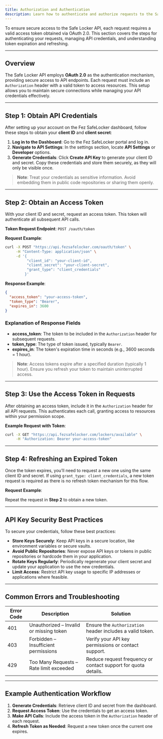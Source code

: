 ```yaml
---
title: Authorization and Authentication
description: Learn how to authenticate and authorize requests to the Safe Locker API, including obtaining tokens and managing API keys securely.
---
```


To ensure secure access to the Safe Locker API, each request requires a valid access token obtained via OAuth 2.0. This section covers the steps for authenticating your requests, managing API credentials, and understanding token expiration and refreshing.

---

## Overview

The Safe Locker API employs **OAuth 2.0** as the authentication mechanism, providing secure access to API endpoints. Each request must include an `Authorization` header with a valid token to access resources. This setup allows you to maintain secure connections while managing your API credentials effectively.

---

## Step 1: Obtain API Credentials

After setting up your account on the Fez SafeLocker dashboard, follow these steps to obtain your **client ID** and **client secret**:

1. **Log in to the Dashboard**: Go to the Fez SafeLocker portal and log in.
2. **Navigate to API Settings**: In the settings section, locate **API Settings** or **Developer** options.
3. **Generate Credentials**: Click **Create API Key** to generate your client ID and secret. Copy these credentials and store them securely, as they will only be visible once.

> **Note**: Treat your credentials as sensitive information. Avoid embedding them in public code repositories or sharing them openly.

---

## Step 2: Obtain an Access Token

With your client ID and secret, request an access token. This token will authenticate all subsequent API calls.

**Token Request Endpoint**: `POST /oauth/token`

**Request Example**:

```bash
curl -X POST "https://api.fezsafelocker.com/oauth/token" \
     -H "Content-Type: application/json" \
     -d '{
          "client_id": "your-client-id",
          "client_secret": "your-client-secret",
          "grant_type": "client_credentials"
         }'
```

**Response Example**:

```json
{
  "access_token": "your-access-token",
  "token_type": "Bearer",
  "expires_in": 3600
}
```

### Explanation of Response Fields
- **access_token**: The token to be included in the `Authorization` header for subsequent requests.
- **token_type**: The type of token issued, typically `Bearer`.
- **expires_in**: The token's expiration time in seconds (e.g., 3600 seconds = 1 hour).

> **Note**: Access tokens expire after a specified duration (typically 1 hour). Ensure you refresh your token to maintain uninterrupted access.

---

## Step 3: Use the Access Token in Requests

After obtaining an access token, include it in the `Authorization` header for all API requests. This authenticates each call, granting access to resources within your permission scope.

**Example Request with Token**:

```bash
curl -X GET "https://api.fezsafelocker.com/lockers/available" \
     -H "Authorization: Bearer your-access-token"
```

---

## Step 4: Refreshing an Expired Token

Once the token expires, you’ll need to request a new one using the same client ID and secret. If using `grant_type: client_credentials`, a new token request is required as there is no refresh token mechanism for this flow.

**Request Example**:

Repeat the request in **Step 2** to obtain a new token.

---

## API Key Security Best Practices

To secure your credentials, follow these best practices:
- **Store Keys Securely**: Keep API keys in a secure location, like environment variables or secure vaults.
- **Avoid Public Repositories**: Never expose API keys or tokens in public repositories or hardcode them in your application.
- **Rotate Keys Regularly**: Periodically regenerate your client secret and update your application to use the new credentials.
- **Limit Access**: Restrict API key usage to specific IP addresses or applications where feasible.

---

## Common Errors and Troubleshooting

| Error Code | Description                               | Solution                                              |
|------------|-------------------------------------------|-------------------------------------------------------|
| 401        | Unauthorized – Invalid or missing token   | Ensure the `Authorization` header includes a valid token. |
| 403        | Forbidden – Insufficient permissions      | Verify your API key permissions or contact support.   |
| 429        | Too Many Requests – Rate limit exceeded   | Reduce request frequency or contact support for quota details. |

---

## Example Authentication Workflow

1. **Generate Credentials**: Retrieve client ID and secret from the dashboard.
2. **Request Access Token**: Use the credentials to get an access token.
3. **Make API Calls**: Include the access token in the `Authorization` header of each request.
4. **Refresh Token as Needed**: Request a new token once the current one expires.